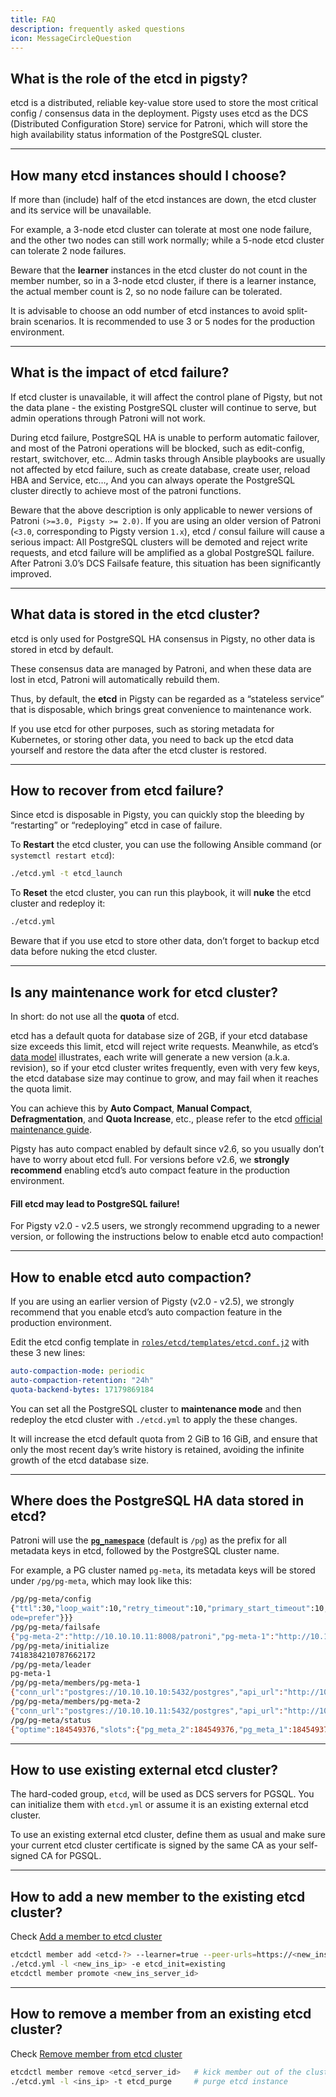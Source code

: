 ```yaml
---
title: FAQ
description: frequently asked questions
icon: MessageCircleQuestion
---
```



## What is the role of the etcd in pigsty?

etcd is a distributed, reliable key-value store used to store the most critical config / consensus data in the deployment. Pigsty uses etcd as the DCS (Distributed Configuration Store) service for Patroni, which will store the high availability status information of the PostgreSQL cluster.

------

## How many etcd instances should I choose?

If more than (include) half of the etcd instances are down, the etcd cluster and its service will be unavailable.

For example, a 3-node etcd cluster can tolerate at most one node failure, and the other two nodes can still work normally; while a 5-node etcd cluster can tolerate 2 node failures.

Beware that the **learner** instances in the etcd cluster do not count in the member number, so in a 3-node etcd cluster, if there is a learner instance, the actual member count is 2, so no node failure can be tolerated.

It is advisable to choose an odd number of etcd instances to avoid split-brain scenarios. It is recommended to use 3 or 5 nodes for the production environment.

------

## What is the impact of etcd failure?

If etcd cluster is unavailable, it will affect the control plane of Pigsty, but not the data plane - the existing PostgreSQL cluster will continue to serve, but admin operations through Patroni will not work.

During etcd failure, PostgreSQL HA is unable to perform automatic failover, and most of the Patroni operations will be blocked, such as edit-config, restart, switchover, etc… Admin tasks through Ansible playbooks are usually not affected by etcd failure, such as create database, create user, reload HBA and Service, etc…, And you can always operate the PostgreSQL cluster directly to achieve most of the patroni functions.

Beware that the above description is only applicable to newer versions of Patroni `(>=3.0, Pigsty >= 2.0)`. If you are using an older version of Patroni (`<3.0`, corresponding to Pigsty version `1.x`), etcd / consul failure will cause a serious impact: All PostgreSQL clusters will be demoted and reject write requests, and etcd failure will be amplified as a global PostgreSQL failure. After Patroni 3.0’s DCS Failsafe feature, this situation has been significantly improved.


------

## What data is stored in the etcd cluster?

etcd is only used for PostgreSQL HA consensus in Pigsty, no other data is stored in etcd by default.

These consensus data are managed by Patroni, and when these data are lost in etcd, Patroni will automatically rebuild them.

Thus, by default, the **etcd** in Pigsty can be regarded as a “stateless service” that is disposable, which brings great convenience to maintenance work.

If you use etcd for other purposes, such as storing metadata for Kubernetes, or storing other data, you need to back up the etcd data yourself and restore the data after the etcd cluster is restored.

------

## How to recover from etcd failure?

Since etcd is disposable in Pigsty, you can quickly stop the bleeding by “restarting” or “redeploying” etcd in case of failure.

To **Restart** the etcd cluster, you can use the following Ansible command (or `systemctl restart etcd`):

```bash
./etcd.yml -t etcd_launch
```

To **Reset** the etcd cluster, you can run this playbook, it will **nuke** the etcd cluster and redeploy it:

```bash
./etcd.yml
```

Beware that if you use etcd to store other data, don’t forget to backup etcd data before nuking the etcd cluster.

------

## Is any maintenance work for etcd cluster?

In short: do not use all the **quota** of etcd.

etcd has a default quota for database size of 2GB, if your etcd database size exceeds this limit, etcd will reject write requests. Meanwhile, as etcd’s [data model](https://etcd.io/docs/v3.5/learning/data_model/) illustrates, each write will generate a new version (a.k.a. revision), so if your etcd cluster writes frequently, even with very few keys, the etcd database size may continue to grow, and may fail when it reaches the quota limit.

You can achieve this by **Auto Compact**, **Manual Compact**, **Defragmentation**, and **Quota Increase**, etc., please refer to the etcd [official maintenance guide](https://etcd.io/docs/v3.5/op-guide/maintenance/).

Pigsty has auto compact enabled by default since v2.6, so you usually don’t have to worry about etcd full. For versions before v2.6, we **strongly recommend** enabling etcd’s auto compact feature in the production environment.

#### Fill etcd may lead to PostgreSQL failure!

For Pigsty v2.0 - v2.5 users, we strongly recommend upgrading to a newer version, or following the instructions below to enable etcd auto compaction!

------

## How to enable etcd auto compaction?

If you are using an earlier version of Pigsty (v2.0 - v2.5), we strongly recommend that you enable etcd’s auto compaction feature in the production environment.

Edit the etcd config template in [`roles/etcd/templates/etcd.conf.j2`](https://github.com/pgsty/pigsty/blob/main/roles/etcd/templates/etcd.conf.j2#L30) with these 3 new lines:

```yaml
auto-compaction-mode: periodic
auto-compaction-retention: "24h"
quota-backend-bytes: 17179869184
```

You can set all the PostgreSQL cluster to **maintenance mode** and then redeploy the etcd cluster with `./etcd.yml` to apply the these changes.

It will increase the etcd default quota from 2 GiB to 16 GiB, and ensure that only the most recent day’s write history is retained, avoiding the infinite growth of the etcd database size.

------

## Where does the PostgreSQL HA data stored in etcd?

Patroni will use the [**`pg_namespace`**](https://pigsty.io/docs/pgsql/param/#pg_namespace) (default is `/pg`) as the prefix for all metadata keys in etcd, followed by the PostgreSQL cluster name.

For example, a PG cluster named `pg-meta`, its metadata keys will be stored under `/pg/pg-meta`, which may look like this:

```bash
/pg/pg-meta/config
{"ttl":30,"loop_wait":10,"retry_timeout":10,"primary_start_timeout":10,"maximum_lag_on_failover":1048576,"maximum_lag_on_syncnode":-1,"primary_stop_timeout":30,"synchronous_mode":false,"synchronous_mode_strict":false,"failsafe_mode":true,"pg_version":16,"pg_cluster":"pg-meta","pg_shard":"pg-meta","pg_group":0,"postgresql":{"use_slots":true,"use_pg_rewind":true,"remove_data_directory_on_rewind_failure":true,"parameters":{"max_connections":100,"superuser_reserved_connections":10,"max_locks_per_transaction":200,"max_prepared_transactions":0,"track_commit_timestamp":"on","wal_level":"logical","wal_log_hints":"on","max_worker_processes":16,"max_wal_senders":50,"max_replication_slots":50,"password_encryption":"scram-sha-256","ssl":"on","ssl_cert_file":"/pg/cert/server.crt","ssl_key_file":"/pg/cert/server.key","ssl_ca_file":"/pg/cert/ca.crt","shared_buffers":"7969MB","maintenance_work_mem":"1993MB","work_mem":"79MB","max_parallel_workers":8,"max_parallel_maintenance_workers":2,"max_parallel_workers_per_gather":0,"hash_mem_multiplier":8.0,"huge_pages":"try","temp_file_limit":"7GB","vacuum_cost_delay":"20ms","vacuum_cost_limit":2000,"bgwriter_delay":"10ms","bgwriter_lru_maxpages":800,"bgwriter_lru_multiplier":5.0,"min_wal_size":"7GB","max_wal_size":"28GB","max_slot_wal_keep_size":"42GB","wal_buffers":"16MB","wal_writer_delay":"20ms","wal_writer_flush_after":"1MB","commit_delay":20,"commit_siblings":10,"checkpoint_timeout":"15min","checkpoint_completion_target":0.8,"archive_mode":"on","archive_timeout":300,"archive_command":"pgbackrest --stanza=pg-meta archive-push %p","max_standby_archive_delay":"10min","max_standby_streaming_delay":"3min","wal_receiver_status_interval":"1s","hot_standby_feedback":"on","wal_receiver_timeout":"60s","max_logical_replication_workers":8,"max_sync_workers_per_subscription":6,"random_page_cost":1.1,"effective_io_concurrency":1000,"effective_cache_size":"23907MB","default_statistics_target":200,"log_destination":"csvlog","logging_collector":"on","log_directory":"/pg/log/postgres","log_filename":"postgresql-%Y-%m-%d.log","log_checkpoints":"on","log_lock_waits":"on","log_replication_commands":"on","log_statement":"ddl","log_min_duration_statement":100,"track_io_timing":"on","track_functions":"all","track_activity_query_size":8192,"log_autovacuum_min_duration":"1s","autovacuum_max_workers":2,"autovacuum_naptime":"1min","autovacuum_vacuum_cost_delay":-1,"autovacuum_vacuum_cost_limit":-1,"autovacuum_freeze_max_age":1000000000,"deadlock_timeout":"50ms","idle_in_transaction_session_timeout":"10min","shared_preload_libraries":"timescaledb, pg_stat_statements, auto_explain","auto_explain.log_min_duration":"1s","auto_explain.log_analyze":"on","auto_explain.log_verbose":"on","auto_explain.log_timing":"on","auto_explain.log_nested_statements":true,"pg_stat_statements.max":5000,"pg_stat_statements.track":"all","pg_stat_statements.track_utility":"off","pg_stat_statements.track_planning":"off","timescaledb.telemetry_level":"off","timescaledb.max_background_workers":8,"citus.node_conninfo":"sslm
ode=prefer"}}}
/pg/pg-meta/failsafe
{"pg-meta-2":"http://10.10.10.11:8008/patroni","pg-meta-1":"http://10.10.10.10:8008/patroni"}
/pg/pg-meta/initialize
7418384210787662172
/pg/pg-meta/leader
pg-meta-1
/pg/pg-meta/members/pg-meta-1
{"conn_url":"postgres://10.10.10.10:5432/postgres","api_url":"http://10.10.10.10:8008/patroni","state":"running","role":"primary","version":"4.0.1","tags":{"clonefrom":true,"version":"16","spec":"8C.32G.125G","conf":"tiny.yml"},"xlog_location":184549376,"timeline":1}
/pg/pg-meta/members/pg-meta-2
{"conn_url":"postgres://10.10.10.11:5432/postgres","api_url":"http://10.10.10.11:8008/patroni","state":"running","role":"replica","version":"4.0.1","tags":{"clonefrom":true,"version":"16","spec":"8C.32G.125G","conf":"tiny.yml"},"xlog_location":184549376,"replication_state":"streaming","timeline":1}
/pg/pg-meta/status
{"optime":184549376,"slots":{"pg_meta_2":184549376,"pg_meta_1":184549376},"retain_slots":["pg_meta_1","pg_meta_2"]}
```

------

## How to use existing external etcd cluster?

The hard-coded group, `etcd`, will be used as DCS servers for PGSQL. You can initialize them with `etcd.yml` or assume it is an existing external etcd cluster.

To use an existing external etcd cluster, define them as usual and make sure your current etcd cluster certificate is signed by the same CA as your self-signed CA for PGSQL.

------

## How to add a new member to the existing etcd cluster?

Check [Add a member to etcd cluster](https://pigsty.io/docs/etcd/admin/#add-member)

```bash
etcdctl member add <etcd-?> --learner=true --peer-urls=https://<new_ins_ip>:2380 # on admin node
./etcd.yml -l <new_ins_ip> -e etcd_init=existing                                 # init new etcd member
etcdctl member promote <new_ins_server_id>                                       # on admin node
```

------

## How to remove a member from an existing etcd cluster?

Check [Remove member from etcd cluster](https://pigsty.io/docs/etcd/admin/#remove-member)

```bash
etcdctl member remove <etcd_server_id>   # kick member out of the cluster (on admin node)
./etcd.yml -l <ins_ip> -t etcd_purge     # purge etcd instance
```

